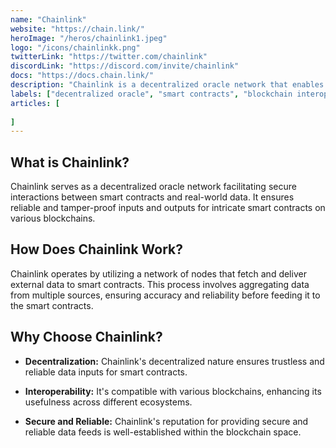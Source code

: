 ---
name: "Chainlink"
website: "https://chain.link/"
heroImage: "/heros/chainlink1.jpeg"
logo: "/icons/chainlinkk.png"
twitterLink: "https://twitter.com/chainlink"
discordLink: "https://discord.com/invite/chainlink"
docs: "https://docs.chain.link/"
description: "Chainlink is a decentralized oracle network that enables smart contracts to securely interact with real-world data. It provides reliable tamper-proof inputs and outputs for complex smart contracts on any blockchain."
labels: ["decentralized oracle", "smart contracts", "blockchain interoperability"]
articles: [
 
]
---

## What is Chainlink?

Chainlink serves as a decentralized oracle network facilitating secure interactions between smart contracts and real-world data. It ensures reliable and tamper-proof inputs and outputs for intricate smart contracts on various blockchains.

## How Does Chainlink Work?

Chainlink operates by utilizing a network of nodes that fetch and deliver external data to smart contracts. This process involves aggregating data from multiple sources, ensuring accuracy and reliability before feeding it to the smart contracts.

## Why Choose Chainlink?

- **Decentralization:** Chainlink's decentralized nature ensures trustless and reliable data inputs for smart contracts.
  
- **Interoperability:** It's compatible with various blockchains, enhancing its usefulness across different ecosystems.
  
- **Secure and Reliable:** Chainlink's reputation for providing secure and reliable data feeds is well-established within the blockchain space.


